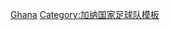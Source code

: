 {{National squad 
 | name      = 2014年世界杯足球赛加纳参赛名单
 | bg        = #CE1126
 | fg        = #FCD116
 | bordercolor = black
 | country   = 加纳
 | comp link = 2014年世界杯足球赛
 | comp      = 2014年世界杯足球赛
| p1        = [[史堤芬·阿當斯|阿當斯]]
| p2        = [[Samuel Inkoom|恩高蒙]]
| p3        = [[阿萨莫阿·吉安|-{zh-hans:吉安;zh-hk:基恩;zh-tw:吉安;}-]]  [[File:Captain sports.svg|12px]]
| p4        = [[丹尼爾·奧柏尼|奧柏尼]]
| p5        = [[迈克尔·埃辛|-{zh-hans:埃辛;zh-hk:艾辛;zh-tw:埃辛;}-]]
| p6        = [[Afriyie Acquah|艾古亞]]
| p7        = [[基斯甸·艾素|艾素]]
| p8        = [[埃曼努埃尔·阿格耶芒-巴度|-{zh-hans:阿格耶芒;zh-hk:艾爾文;zh-tw:阿格耶芒;}--巴度]]
| p9        = [[奇雲-派斯·保定|-{zh-hans:凯文·博阿滕; zh-hk:奇雲·保定;zh-tw:凱文·博阿騰}-]]
| p10       = [[安德雷·阿尤|-{zh-hans:安德雷·阿尤;zh-hk:安祖·阿休;zh-tw:安德雷·阿尤;}-]]
| p11       = [[苏利·蒙塔里|-{zh-hans:蒙塔里;zh-hk:蒙達利;zh-tw:蒙塔里;}-]]
| p12       = [[Adam Larsen Kwarasey|阿當·拿臣]]
| p13       = [[乔丹·阿尤|-{zh-hans:乔丹·阿尤;zh-hk:佐敦·阿休;zh-tw:喬丹·阿尤}-]]
| p14       = [[Albert Adomah|艾度馬]]
| p15       = [[Rashid Sumaila|蘇馬爾拿]]
| p16       = [[Fatau Dauda|達奧達]]
| p17       = [[Mohammed Rabiu|拉比奧]]
| p18       = [[Abdul Majeed Waris|華維斯]]
| p19       = [[莊拿芬·文沙|文沙]]
| p20       = [[卡瓦多·阿萨莫阿|-{zh-hans:阿萨莫阿;zh-hk:艾沙姆;zh-tw:阿薩莫阿;}-]]
| p21       = [[約翰·保耶|保耶]]
| p22       = [[穆巴拉克·瓦卡索|-{zh-hans:瓦卡索;zh-hant:瓦卡索;zh-hk:華卡素}-]]
| p23       = [[夏里遜·艾富|艾富]]
 | coach    = [[James Kwesi Appiah|艾比亞]]
}}<noinclude>
[[Category:2014年世界杯足球赛参赛名单模板|Ghana]]
[[Category:加纳国家足球队模板]]
</noinclude>